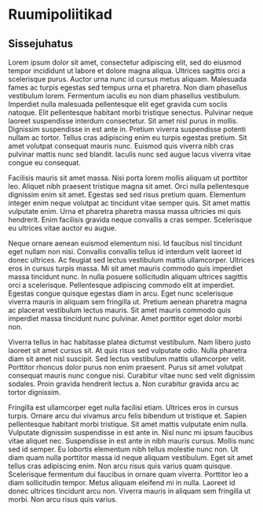 # Ruumipoliitikad {#chapter20  .intro_section .chapter2_section}

## Sissejuhatus {-.chapter_section .chapter2_section}

Lorem ipsum dolor sit amet, consectetur adipiscing elit, sed do eiusmod tempor incididunt ut labore et dolore magna aliqua. Ultrices sagittis orci a scelerisque purus. Auctor urna nunc id cursus metus aliquam. Malesuada fames ac turpis egestas sed tempus urna et pharetra. Non diam phasellus vestibulum lorem. Fermentum iaculis eu non diam phasellus vestibulum. Imperdiet nulla malesuada pellentesque elit eget gravida cum sociis natoque. Elit pellentesque habitant morbi tristique senectus. Pulvinar neque laoreet suspendisse interdum consectetur. Sit amet nisl purus in mollis. Dignissim suspendisse in est ante in. Pretium viverra suspendisse potenti nullam ac tortor. Tellus cras adipiscing enim eu turpis egestas pretium. Sit amet volutpat consequat mauris nunc. Euismod quis viverra nibh cras pulvinar mattis nunc sed blandit. Iaculis nunc sed augue lacus viverra vitae congue eu consequat.

Facilisis mauris sit amet massa. Nisi porta lorem mollis aliquam ut porttitor leo. Aliquet nibh praesent tristique magna sit amet. Orci nulla pellentesque dignissim enim sit amet. Egestas sed sed risus pretium quam. Elementum integer enim neque volutpat ac tincidunt vitae semper quis. Sit amet mattis vulputate enim. Urna et pharetra pharetra massa massa ultricies mi quis hendrerit. Enim facilisis gravida neque convallis a cras semper. Scelerisque eu ultrices vitae auctor eu augue.

Neque ornare aenean euismod elementum nisi. Id faucibus nisl tincidunt eget nullam non nisi. Convallis convallis tellus id interdum velit laoreet id donec ultrices. Ac feugiat sed lectus vestibulum mattis ullamcorper. Ultrices eros in cursus turpis massa. Mi sit amet mauris commodo quis imperdiet massa tincidunt nunc. In nulla posuere sollicitudin aliquam ultrices sagittis orci a scelerisque. Pellentesque adipiscing commodo elit at imperdiet. Egestas congue quisque egestas diam in arcu. Eget nunc scelerisque viverra mauris in aliquam sem fringilla ut. Pretium aenean pharetra magna ac placerat vestibulum lectus mauris. Sit amet mauris commodo quis imperdiet massa tincidunt nunc pulvinar. Amet porttitor eget dolor morbi non.

Viverra tellus in hac habitasse platea dictumst vestibulum. Nam libero justo laoreet sit amet cursus sit. At quis risus sed vulputate odio. Nulla pharetra diam sit amet nisl suscipit. Sed lectus vestibulum mattis ullamcorper velit. Porttitor rhoncus dolor purus non enim praesent. Purus sit amet volutpat consequat mauris nunc congue nisi. Curabitur vitae nunc sed velit dignissim sodales. Proin gravida hendrerit lectus a. Non curabitur gravida arcu ac tortor dignissim.

Fringilla est ullamcorper eget nulla facilisi etiam. Ultrices eros in cursus turpis. Ornare arcu dui vivamus arcu felis bibendum ut tristique et. Sapien pellentesque habitant morbi tristique. Sit amet mattis vulputate enim nulla. Vulputate dignissim suspendisse in est ante in. Nisl nunc mi ipsum faucibus vitae aliquet nec. Suspendisse in est ante in nibh mauris cursus. Mollis nunc sed id semper. Eu lobortis elementum nibh tellus molestie nunc non. Ut diam quam nulla porttitor massa id neque aliquam vestibulum. Eget sit amet tellus cras adipiscing enim. Non arcu risus quis varius quam quisque. Scelerisque fermentum dui faucibus in ornare quam viverra. Porttitor leo a diam sollicitudin tempor. Metus aliquam eleifend mi in nulla. Laoreet id donec ultrices tincidunt arcu non. Viverra mauris in aliquam sem fringilla ut morbi. Non arcu risus quis varius.